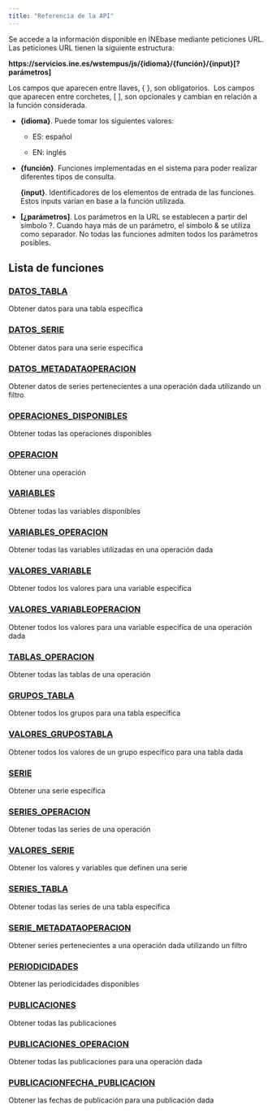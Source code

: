 ```yaml
---
title: "Referencia de la API"
---
```


Se accede a la información disponible en INEbase mediante peticiones URL. Las peticiones URL tienen la siguiente estructura:

**https://servicios.ine.es/wstempus/js/{idioma}/{función}/{input}\[?parámetros\]**

Los campos que aparecen entre llaves, { }, son obligatorios.  Los campos que aparecen entre corchetes, \[ \], son opcionales y cambian en relación a la función considerada.

-   **{idioma}**. Puede tomar los siguientes valores:

    -   ES: español

    -   EN: inglés

-   **{función}**. Funciones implementadas en el sistema para poder realizar diferentes tipos de consulta.

    **{input}**. Identificadores de los elementos de entrada de las funciones. Estos inputs varían en base a la función utilizada.

-   **\[¿parámetros\]**. Los parámetros en la URL se establecen a partir del símbolo ?. Cuando haya más de un parámetro, el símbolo & se utiliza como separador. No todas las funciones admiten todos los parámetros posibles.

## Lista de funciones

### [DATOS_TABLA](funciones/datos_tabla.html)

Obtener datos para una tabla específica

### [DATOS_SERIE](funciones/datos_serie.html)

Obtener datos para una serie específica

### [DATOS_METADATAOPERACION](funciones/datos_metadataoperacion.html)

Obtener datos de series pertenecientes a una operación dada utilizando un filtro

### [OPERACIONES_DISPONIBLES](funciones/operaciones_disponibles.html)

Obtener todas las operaciones disponibles

### [OPERACION](funciones/operacion.html)

Obtener una operación

### [VARIABLES](funciones/variables.html)

Obtener todas las variables disponibles

### [VARIABLES_OPERACION](funciones/variables_operacion.html)

Obtener todas las variables utilizadas en una operación dada

### [VALORES_VARIABLE](funciones/valores_variable.html)

Obtener todos los valores para una variable específica

### [VALORES_VARIABLEOPERACION](funciones/valores_variableoperacion.html)

Obtener todos los valores para una variable específica de una operación dada

### [TABLAS_OPERACION](funciones/tablas_operacion.html)

Obtener todas las tablas de una operación

### [GRUPOS_TABLA](funciones/grupos_tabla.html)

Obtener todos los grupos para una tabla específica

### [VALORES_GRUPOSTABLA](funciones/valores_grupostabla.html)

Obtener todos los valores de un grupo específico para una tabla dada

### [SERIE](funciones/serie.html)

Obtener una serie específica

### [SERIES_OPERACION](funciones/series_operacion.html)

Obtener todas las series de una operación

### [VALORES_SERIE](funciones/valores_serie.html)

Obtener los valores y variables que definen una serie

### [SERIES_TABLA](funciones/series_tabla.html)

Obtener todas las series de una tabla específica

### [SERIE_METADATAOPERACION](funciones/serie_metadataoperacion.html)

Obtener series pertenecientes a una operación dada utilizando un filtro

### [PERIODICIDADES](funciones/periodicidades.html)

Obtener las periodicidades disponibles

### [PUBLICACIONES](funciones/publicaciones.html)

Obtener todas las publicaciones

### [PUBLICACIONES_OPERACION](funciones/publicaciones_operacion.html)

Obtener todas las publicaciones para una operación dada

### [PUBLICACIONFECHA_PUBLICACION](funciones/publicacionfecha_publicacion.html)

Obtener las fechas de publicación para una publicación dada
